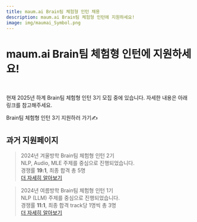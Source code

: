 ```yaml
---
title: maum.ai Brain팀 체험형 인턴 채용
description: maum.ai Brain팀 체험형 인턴에 지원하세요!
image: img/maumai_Symbol.png
---
```




# maum.ai Brain팀 체험형 인턴에 지원하세요!

<br/>

현재 2025년 하계 Brain팀 체험형 인턴 3기 모집 중에 있습니다. 자세한 내용은 아래 링크를 참고해주세요.

<div className={styles.buttons}>
  <Link
    className="button button--primary button--lg"
    color="red"
    to="/internship-season3">
    Brain팀 체험형 인턴 3기 지원하러 가기✍
  </Link>
</div>

## 과거 지원페이지

> 2024년 겨울방학 Brain팀 체험형 인턴 2기<br/>
> NLP, Audio, MLE 주제를 중심으로 진행되었습니다.<br/>
> 경쟁률 **19:1**, 최종 합격 총 5명<br/>
> [더 자세히 알아보기](/internship-season2)

> 2024년 여름방학 Brain팀 체험형 인턴 1기<br/>
> NLP (LLM) 주제를 중심으로 진행되었습니다.<br/>
> 경쟁률 **11:1**, 최종 합격 track당 1명씩 총 3명<br/>
> [더 자세히 알아보기](/internship-season1)

